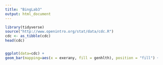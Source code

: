 ```yaml
---
title: "BingLab3"
output: html_document
---
```


```r
library(tidyverse)
source("http://www.openintro.org/stat/data/cdc.R")
cdc <- as_tibble(cdc)
head(cdc)


ggplot(data=cdc) + 
geom_bar(mapping=aes(x = exerany, fill = genhlth), position = "fill") + labs(title = "Bar Chart of General Health of people who do and don't excersize")

```

